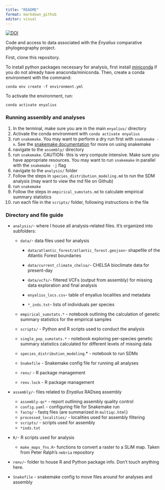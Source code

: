 ```yaml
---
title: "README"
format: markdown_github
editor: visual
---
```


[![DOI](https://zenodo.org/badge/460098004.svg)](https://doi.org/10.5281/zenodo.14029198)

Code and access to data associated with the *Enyalius* comparative phylogeography project.

First, clone this repository.

To install python packages necessary for analysis, first install [miniconda](https://docs.conda.io/en/latest/miniconda.html) if you do not already have anaconda/miniconda. Then, create a conda environment with the command:

`conda env create -f environment.yml`

To activate the environment, run:

`conda activate enyalius`

### Running assembly and analyses

1.  In the terminal, make sure you are in the main `enyalius/` directory
2.  Activate the conda environment with `conda activate enyalius`
3.  run `snakemake`. You may want to perform a dry run first with `snakemake -n`. See the [snakemake documentation](https://snakemake.readthedocs.io/en/v5.6.0/index.html) for more on using snakemake
4.  navigate to the `assembly/` directory
5.  run `snakemake`. CAUTION- this is very compute intensive. Make sure you have appropriate resources. You may want to run `snakemake` in parallel with the `snakemake -j` flag
6.  navigate to the `analysis/` folder
7.  Follow the steps in `species_distribution_modeling.md` to run the SDM analysis (may want to view the md file on Github)
8.  run `snakemake`
9.  Follow the steps in `empirical_sumstats.md` to calculate empirical summary statistics
10. run each file in the `scripts/` folder, following instructions in the file

### Directory and file guide

-   `analysis/`- where I house all analysis-related files. It's organized into subfolders:

    -   `data/`- data files used for analysis

        -   `data/atlantic_forest/atlantic_forest.geojson`- shapefile of the Atlantic Forest boundaries

        -   `data/current_climate_chelsa/`- CHELSA bioclimate data for present-day

        -   `data/vcfs/`- filtered VCFs (output from assembly) for missing data exploration and final analysis

        -   `enyalius_locs.csv`- table of enyalius localities and metadata

        -   `*_inds.txt`- lists of individuals per species

    -   `empirical_sumstats.*` - notebook outlining the calculation of genetic summary statistics for the empirical samples

    -   `scripts/` - Python and R scripts used to conduct the analysis

    -   `single_pop_sumstats.*` - notebook exploring per-species genetic summary statistics calculated for different levels of missing data

    -   `species_distribution_modeling`.\* - notebook to run SDMs

    -   `Snakefile` - Snakemake config file for running all analyses

    -   `renv/` - R package management

    -   `renv.lock` - R package management

-   `assembly/`- files related to *Enyalius* RADseq assembly

    -   `assembly-qc*` - report outlining assembly quality control
    -   `config.yaml` - configuring file for Snakemake run
    -   `fastq/` - fastq files (are summarized in `multiqc.html`)
    -   `processed_localities/` - localities used for assembly filtering
    -   `scripts/` - scripts used for assembly
    -   `*inds.txt`

-   `R/`- R scripts used for analysis

    -   `make_maps_fns.R`- functions to convert a raster to a SLiM map. Taken from Peter Ralph's `nebria` repository

-   `renv/`- folder to house R and Python package info. Don't touch anything here.

-   `Snakefile` - snakemake config to move files around for analyses and assembly
